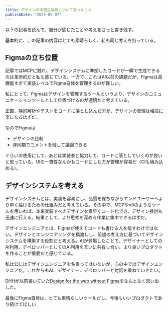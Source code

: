 ```yaml
---
title: デザインの中間生成物について思ったこと
publishDate: "2025-05-07"
---
```



以下の記事を読んで、自分が感じたことや考えをざっと書き残す。
<LinkCard url="https://note.com/kgsi/n/n92963b208cd2" />

基本的に、この記事の内容はとても素晴らしく、私も同じ考えを持っている。

## Figmaの立ち位置

記事ではMCPに触れ、デザインシステムに準拠したコードが一瞬で生成できるのは革命的だと私も感じている。一方で、これはAI以前の課題だが、Figmaは高機能すぎて実装レベルでFigma自体を管理するのが難しい。

私にとって、Figmaはデザインを管理するツールというより、デザインのコミュニケーションツールとして位置づけるのが適切だと考えている。

正直、静的解析やテストをコードに落とし込んだ方が、デザインの管理は格段に楽になるはずだ。

なのでFigmaは

- デザインの比較
- 非同期でコメントを残して議論できる

ぐらいの使用にして、あとは実装者と協力して、コードに落としていくのが良いと思っている。UIの一貫性なんかもコードにした方が管理が容易だ（CIも組み込める）。


## デザインシステムを考える

デザインシステムとは、実装を容易にし、品質を保ちながらエンドユーザーへより早く届けるための仕組みだと考えている。その中で、MCPやv0のようなツールを用いれば、本来実装すべきデザインを素早くコード化でき、デザイン検討も迅速に行える。結果として、より思考を深める作業に集中できるはずだ。

デザインエンジニアとは、Figmaが使えてコードも書ける人を指すわけではない。デザインとエンジニアリングを橋渡しし、前述の考え方に基づいてデザインシステムを構築する役割だと考える。AIが登場したことで、デザイナーとしてのAI利用、デベロッパーとしてのAI利用を互いに共有し合い、より良いプロダクトを作ることが重要だと感じている。


私は公にはデザインエンジニアを名乗ってはいないが、心の中ではデザインエンジニアだ。これからもAI、デザイナー、デベロッパーと対話を重ねていきたい。

DHHが以前書いていた[Design for the web without Figma](https://world.hey.com/dhh/design-for-the-web-without-figma-4bc3a218)をなんとなく思い出した。

最後にFigma自体は、とても素晴らしいツールだし、今後もいいプロダクトであり続けてほしい













